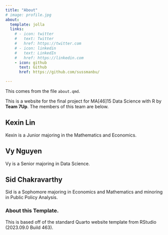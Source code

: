 ```yaml
---
title: "About"
# image: profile.jpg
about:
  template: jolla
  links:
    # - icon: twitter
    #   text: Twitter
    #   href: https://twitter.com
    # - icon: linkedin
    #   text: LinkedIn
    #   href: https://linkedin.com
    - icon: github
      text: Github
      href: https://github.com/sussmanbu/

---
```



This comes from the file `about.qmd`.

This is a website for the final project for MA[46]15 Data Science with R by **Team 7Up**.
The members of this team are below.

## Kexin Lin

Kexin is a Junior majoring in the Mathematics and Economics.

## Vy Nguyen

Vy is a Senior majoring in Data Science.

## Sid Chakravarthy

Sid is a Sophomore majoring in Economics and Mathematics and minoring in Public Policy Analysis.

<!-- Please leave in the information below -->

### About this Template.

This is based off of the standard Quarto website template from RStudio (2023.09.0 Build 463).
